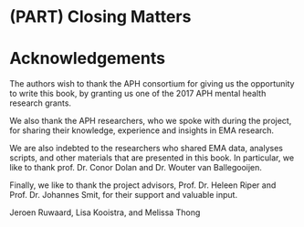 # (PART) Closing Matters {-}

# Acknowledgements {-}
The authors wish to thank the APH consortium for giving us the opportunity to write this book, by granting us one of the 2017 APH mental health research grants.

We also thank the APH researchers, who we spoke with during the project, for sharing their knowledge, experience and insights in EMA research.

We are also indebted to the researchers who shared EMA data, analyses scripts, and other materials that are presented in this book. In particular, we like to thank prof. Dr. Conor Dolan and Dr. Wouter van Ballegooijen.

Finally, we like to thank the project advisors, Prof. Dr. Heleen Riper and Prof. Dr. Johannes Smit, for their support and valuable input.

Jeroen Ruwaard, Lisa Kooistra, and Melissa Thong